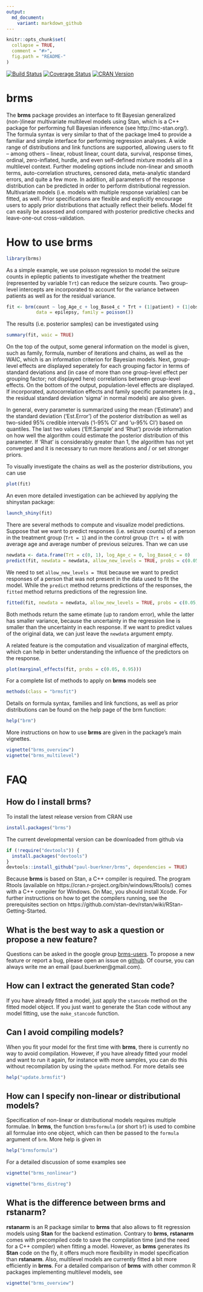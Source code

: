 ```yaml
---
output:
  md_document:
    variant: markdown_github
---
```


<!-- README.md is generated from README.Rmd. Please edit that file -->

```r
knitr::opts_chunk$set(
  collapse = TRUE,
  comment = "#>",
  fig.path = "README-"
)
```

[![Build Status](https://travis-ci.org/paul-buerkner/brms.svg?branch=master)](https://travis-ci.org/paul-buerkner/brms)
[![Coverage Status](https://codecov.io/github/paul-buerkner/brms/coverage.svg?branch=master)](https://codecov.io/github/paul-buerkner/brms?branch=master) 
[![CRAN Version](http://www.r-pkg.org/badges/version/brms)](https://cran.r-project.org/package=brms)

# brms

The **brms** package provides an interface to fit Bayesian generalized (non-)linear multivariate multilevel models using Stan, which is a C++ package for performing full Bayesian inference (see http://mc-stan.org/). The formula syntax is very similar to that of the package lme4 to provide a familiar and simple interface for performing regression analyses. A wide range of distributions and link functions are supported, allowing users to fit -- among others -- linear, robust linear, count data, survival, response times, ordinal, zero-inflated, hurdle, and even self-defined mixture models all in a multilevel context. Further modeling options include non-linear and smooth terms, auto-correlation structures, censored data, meta-analytic standard errors, and quite a few more. In addition, all parameters of the response distribution can be predicted in order to perform distributional regression. Multivariate models (i.e. models with multiple response variables) can be fitted, as well. Prior specifications are flexible and explicitly encourage users to apply prior distributions that actually reflect their beliefs. Model fit can easily be assessed and compared with posterior predictive checks and leave-one-out cross-validation.
    
<!--
```r
options(width=90)
```
-->

# How to use brms
```r
library(brms)
```

As a simple example, we use poisson regression to model the seizure counts in epileptic patients to investigate whether the treatment (represented by variable `Trt`) can reduce the seizure counts. Two group-level intercepts are incorporated to account for the variance between patients as well as for the residual variance. 
```r
fit <- brm(count ~ log_Age_c + log_Base4_c * Trt + (1|patient) + (1|obs), 
           data = epilepsy, family = poisson())
```

The results (i.e. posterior samples) can be investigated using
```r
summary(fit, waic = TRUE) 
```

On the top of the output, some general information on the model is given, such as family, formula, number of iterations and chains, as well as the WAIC, which is an information criterion for Bayesian models. Next, group-level effects are displayed seperately for each grouping factor in terms of standard deviations and (in case of more than one group-level effect per grouping factor; not displayed here) correlations between group-level effects. On the bottom of the output, population-level effects are displayed. If incorporated, autocorrelation effects and family specific parameters (e.g., the residual standard deviation 'sigma' in normal models) are also given.

In general, every parameter is summarized using the mean ('Estimate') and the standard deviation ('Est.Error') of the posterior distribution as well as two-sided 95% credible intervals ('l-95% CI' and 'u-95% CI') based on quantiles. The last two values ('Eff.Sample' and 'Rhat') provide information on how well the algorithm could estimate the posterior distribution of this parameter. If 'Rhat' is considerably greater than 1, the algorithm has not yet converged and it is necessary to run more iterations and / or set stronger priors.

To visually investigate the chains as well as the posterior distributions, you can use
```r
plot(fit) 
``` 
An even more detailed investigation can be achieved by applying the shinystan package:
```r
launch_shiny(fit) 
``` 

There are several methods to compute and visualize model predictions. Suppose that we want to predict responses (i.e. seizure counts) of a person in the treatment group (`Trt = 1`) and in the control group (`Trt = 0`) with average age and average number of previous seizures. Than we can use
```r
newdata <- data.frame(Trt = c(0, 1), log_Age_c = 0, log_Base4_c = 0)
predict(fit, newdata = newdata, allow_new_levels = TRUE, probs = c(0.05, 0.95))
```
We need to set `allow_new_levels = TRUE` because we want to predict responses of a person that was not present in the data used to fit the model. While the `predict` method returns predictions of the responses, the `fitted` method returns predictions of the regression line. 
```r
fitted(fit, newdata = newdata, allow_new_levels = TRUE, probs = c(0.05, 0.95))
```
Both methods return the same etimate (up to random error), while the latter has smaller variance, because the uncertainty in the regression line is smaller than the uncertainty in each response. If we want to predict values of the original data, we can just leave the `newdata` argument empty. 

A related feature is the computation and visualization of marginal effects, which can help in better  understanding the influence of the predictors on the response.
```r
plot(marginal_effects(fit, probs = c(0.05, 0.95)))
```

For a complete list of methods to apply on **brms** models see
```r
methods(class = "brmsfit") 
``` 

Details on formula syntax, families and link functions, as well as prior distributions can be found on the help page of the brm function:
```r
help("brm") 
``` 

More instructions on how to use **brms** are given in the package's main vignettes.
```r
vignette("brms_overview")
vignette("brms_multilevel")
``` 

# FAQ

## How do I install brms?

To install the latest release version from CRAN use

```r
install.packages("brms")
```

The current developmental version can be downloaded from github via

```r
if (!require("devtools")) {
  install.packages("devtools")
}
devtools::install_github("paul-buerkner/brms", dependencies = TRUE)
```

Because **brms** is based on Stan, a C++ compiler is required. The program Rtools (available on https://cran.r-project.org/bin/windows/Rtools/) comes with a C++ compiler for Windows. On Mac, you should install Xcode. For further instructions on how to get the compilers running, see the prerequisites section on https://github.com/stan-dev/rstan/wiki/RStan-Getting-Started.

## What is the best way to ask a question or propose a new feature?

Questions can be asked in the google group [brms-users](https://groups.google.com/forum/#!forum/brms-users). To propose a new feature or report a bug, please open an issue on [github](https://github.com/paul-buerkner/brms). Of course, you can always write me an email (paul.buerkner@gmail.com).

## How can I extract the generated Stan code?

If you have already fitted a model, just apply the `stancode` method on the fitted model object. If you just want to generate the Stan code without any model fitting, use the `make_stancode` function.

## Can I avoid compiling models?

When you fit your model for the first time with **brms**, there is currently no way to avoid compilation. However, if you have already fitted your model and want to run it again, for instance with more samples, you can do this without recompilation by using the `update` method. For more details see 
```r
help("update.brmsfit")
```

## How can I specify non-linear or distributional models?

Specification of non-linear or distributional models requires multiple formulae. In **brms**, the function `brmsformula` (or short `bf`) is used to combine all formulae into one object, which can then be passed to the `formula` argument of `brm`. More help is given in 
```r
help("brmsformula")
```

For a detailed discussion of some examples see 
```r
vignette("brms_nonlinear")
```

```r
vignette("brms_distreg")
```

## What is the difference between brms and rstanarm?

**rstanarm** is an R package similar to **brms** that also allows to fit regression models using **Stan** for the backend estimation. Contrary to **brms**, **rstanarm** comes with precompiled code to save the compilation time (and the need for a C++ compiler) when fitting a model. However, as **brms** generates its **Stan** code on the fly, it offers much more flexibility in model specification than **rstanarm**. Also, multilevel models are currently fitted a bit more efficiently in **brms**. For a detailed comparison of **brms** with other common R packages implementing multilevel models, see
```r
vignette("brms_overview")
```
